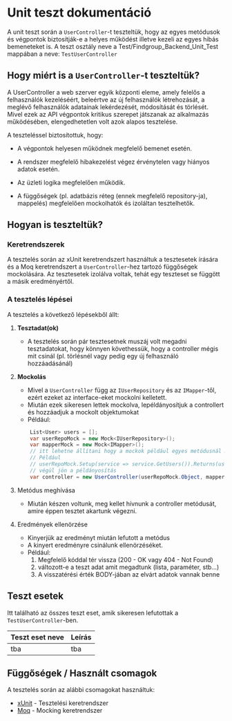 # Unit teszt dokumentáció

A unit teszt során a `UserController`-t teszteltük, hogy az egyes metódusok és végpontok 
biztosítják-e a helyes működést illetve kezeli az egyes hibás bemeneteket is. A teszt osztály neve a Test/Findgroup_Backend_Unit_Test mappában a neve: `TestUserController`

## Hogy miért is a `UserController`-t teszteltük?
A UserController a web szerver egyik központi eleme, amely felelős a felhasználók kezeléséért,
beleértve az új felhasználók létrehozását, a meglévő felhasználók adatainak lekérdezését,
módosítását és törlését. Mivel ezek az API végpontok kritikus szerepet játszanak az alkalmazás
működésében, elengedhetetlen volt azok alapos tesztelése.

A teszteléssel biztosítottuk, hogy:

- A végpontok helyesen működnek megfelelő bemenet esetén.

- A rendszer megfelelő hibakezelést végez érvénytelen vagy hiányos adatok esetén.

- Az üzleti logika megfelelően működik.

- A függőségek (pl. adatbázis réteg (ennek megfelelő repository-ja), mappelés) megfelelően mockolhatók és izoláltan tesztelhetők.

## Hogyan is teszteltük?

### Keretrendszerek
A tesztelés során az xUnit keretrendszert használtuk a tesztesetek írására és a Moq keretrendszert a `UserController`-hez tartozó függőségek mockolására. Az tesztesetek izolálva voltak, tehát egy teszteset se függött a másik eredményértől.

### A tesztelés lépései

A tesztelés a következő lépésekből állt:
1. **Tesztadat(ok)**
	- A tesztelés során pár tesztesetnek muszáj volt megadni tesztadatokat, hogy könnyen követhessük, hogy a controller mégis mit csinál (pl. törlésnél vagy pedig egy új felhasználó hozzáadásánál)

2. **Mockolás**
	- Mivel a `UserController` függ az `IUserRepository` és az `IMapper`-től, ezért ezeket az interface-eket mockolni kelletett.
	- Miután ezek sikeresen lettek mockolva, lepéldányosítjuk a controllert és hozzáadjuk a mockolt objektumokat
	- Például:
	```csharp
		List<User> users = [];
		var userRepoMock = new Mock<IUserRepository>();
		var mapperMock = new Mock<IMapper>();
		// itt lehetne állítani hogy a mockok például egyes metódusnál mit csináljanak
		// Például
		// userRepoMock.Setup(service => service.GetUsers()).Returns(users);
		// végül jön a példányosítás
		var controller = new UserController(userRepoMock.Object, mapperMock.Object);
	```
3. Metódus meghívása
	- Miután készen voltunk, meg kellet hívnunk a controller metódusát, amire éppen tesztet akartunk végezni.

4. Eredmények ellenörzése
	- Kinyerjük az eredményt miután lefutott a metódus
	- A kinyert eredményre csinálunk ellenörzéséket.
	- Például:
		1. Megfelelő kóddal tér vissza (200 - OK  vagy 404 - Not Found)
		2. változott-e a teszt adat amit megadtunk (lista, paraméter, stb...)
		3. A visszatérési érték BODY-jában az elvárt adatok vannak benne


## Teszt esetek
Itt található az összes teszt eset, amik sikeresen lefutottak a `TestUserController`-ben.

| Teszt eset neve | Leírás |
| --------------- | ------ |
| tba 		  | tba    |

## Függőségek / Használt csomagok
A tesztelés során az alábbi csomagokat használtuk:

- [xUnit](https://xunit.net/) - Tesztelési keretrendszer
- [Moq](https://github.com/devlooped/moq) -  Mocking keretrendszer
